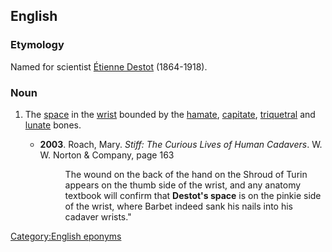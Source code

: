 ==English==

===Etymology===
Named for scientist [[w:Étienne Destot|Étienne Destot]] (1864-1918).

===Noun===
{{en-noun|-}}

# {{context|anatomy|lang=en}} The [[space]] in the [[wrist]] bounded by the [[hamate]], [[capitate]], [[triquetral]] and [[lunate]] bones.
#* '''2003'''. Roach, Mary. ''Stiff: The Curious Lives of Human Cadavers''. W. W. Norton & Company, page 163
#*: The wound on the back of the hand on the Shroud of Turin appears on the thumb side of the wrist, and any anatomy textbook will confirm that '''Destot's space''' is on the pinkie side of the wrist, where Barbet indeed sank his nails into his cadaver wrists."

[[Category:English eponyms]]